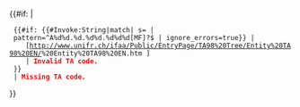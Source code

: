 {{#if: {{{1}}} | 
  {{#if: {{#Invoke:String|match| s={{{1}}} | pattern=^A%d%d.%d.%d%d.%d%d%d[MF]?$ | ignore_errors=true}} |
     [http://www.unifr.ch/ifaa/Public/EntryPage/TA98%20Tree/Entity%20TA98%20EN/{{Str right|{{{1}}}|1}}%20Entity%20TA98%20EN.htm {{{1}}}]
     | <span style="color:red">'''Invalid TA code.'''</span>
  }}
  | <span style="color:red">'''Missing TA code.'''</span>
}}<noinclude>
{{Documentation}}
</noinclude>